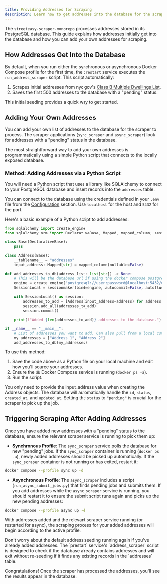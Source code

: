 ```yaml
---
title: Providing Addresses for Scraping
description: Learn how to get addresses into the database for the scraper to process.
---
```



The `streeteasy-scraper-monorepo` processes addresses stored in its PostgreSQL database. This guide explains how addresses initially get into the database and how you can add your own addresses for scraping.

## How Addresses Get Into the Database

By default, when you run either the synchronous or asynchronous Docker Compose profile for the first time, the `prestart` service executes the `run_address_scraper` script. This script automatically:

1.  Scrapes initial addresses from nyc.gov's [Class B Multiple Dwellings List](https://www.nyc.gov/site/specialenforcement/reporting-law/class-b-mdl.page).
2.  Saves the first 500 addresses to the database with a "pending" status.

This initial seeding provides a quick way to get started.

## Adding Your Own Addresses

You can add your own list of addresses to the database for the scraper to process. The scraper applications (`sync_scraper` and `async_scraper`) look for addresses with a "pending" status in the database.

The most straightforward way to add your own addresses is programmatically using a simple Python script that connects to the locally exposed database.

### Method: Adding Addresses via a Python Script

You will need a Python script that uses a library like SQLAlchemy to connect to your PostgreSQL database and insert records into the `addresses` table.

You can connect to the database using the credentials defined in your `.env` file from the [Configuration](../../getting-started/configuration/#database-configuration) section. Use `localhost` for the host and `5432` for the port.

Here's a basic example of a Python script to add addresses:

```python
from sqlalchemy import create_engine
from sqlalchemy.orm import DeclarativeBase, Mapped, mapped_column, sessionmaker

class Base(DeclarativeBase):
    pass

class Address(Base):
    __tablename__ = "addresses"
    input_address: Mapped[str] = mapped_column(nullable=False)

def add_addresses_to_db(address_list: list[str]) -> None:
    # This will be the database url if using the docker compose postgres example
    engine = create_engine("postgresql://user:password@localhost:5432/user")
    SessionLocal = sessionmaker(bind=engine, autocommit=False, autoflush=False)

    with SessionLocal() as session:
        addresses_to_add = [Address(input_address=address) for address in address_list]
        session.add_all(addresses_to_add)
        session.commit()

    print(f"Added {len(addresses_to_add)} addresses to the database.")

if __name__ == "__main__":
    # List of addresses you want to add. Can also pull from a local csv file.
    my_addresses = ["Address 1", "Address 2"]
    add_addresses_to_db(my_addresses)
```

To use this method:

1. Save the code above as a Python file on your local machine and edit how you'll source your addresses.
2. Ensure the `db` Docker Compose service is running (`docker ps -a`).
3. Run the script.

You only need to provide the input_address value when creating the Address objects. The database will automatically handle the `id`, `status`, `created_at`, and `updated_at`. Setting the `status` to `"pending"` is crucial for the scraper to pick up the job.

## Triggering Scraping After Adding Addresses

Once you have added new addresses with a "pending" status to the database, ensure the relevant scraper service is running to pick them up:

- **Synchronous Profile**: The `sync_scraper` service polls the database for new "pending" jobs. If the `sync_scraper` container is running (`docker ps -a`), newly added addresses should be picked up automatically. If the `sync_scraper` container is not running or has exited, restart it:

```bash
docker compose --profile sync up -d
```

- **Asynchronous Profile**: The `async_scraper` includes a script (`run_async_submit_jobs.py`) that finds pending jobs and submits them. If you add addresses while the `async_scraper` service is running, you should restart it to ensure the submit script runs again and picks up the new pending addresses:

```bash
docker compose --profile async up -d
```

With addresses added and the relevant scraper service running (or restarted for async), the scraping process for your added addresses will begin according to the active profile.

<Aside type="note">
  Don't worry about the default address seeding running again if you've already
  added addresses. The `prestart` service's `address_scraper` script is designed
  to check if the database already contains addresses and will exit without
  re-seeding if it finds any existing records in the `addresses` table.
</Aside>

Congratulations! Once the scraper has processed the addresses, you'll see the results appear in the database.
